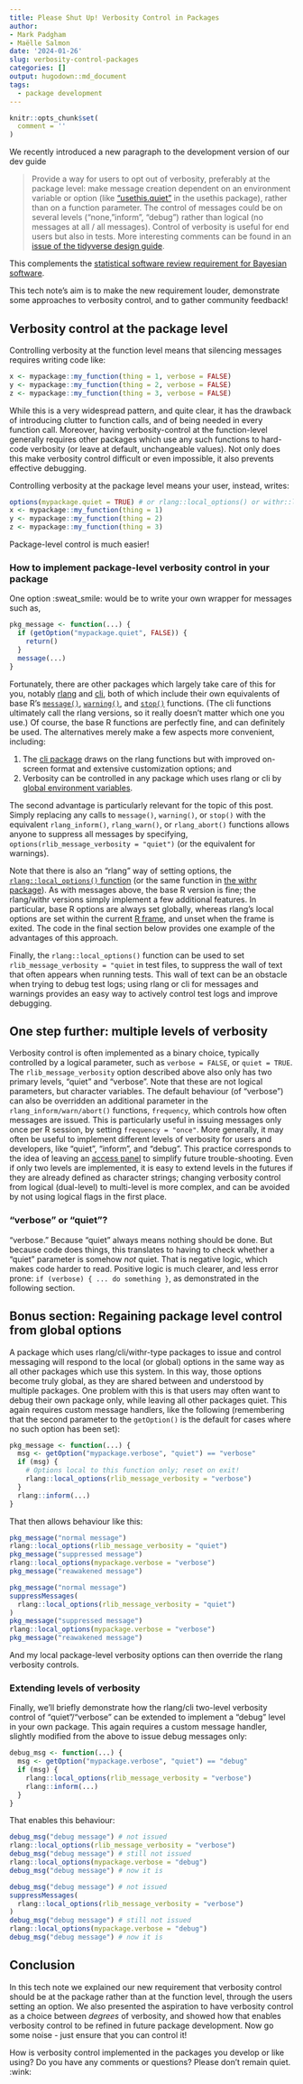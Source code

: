 ```yaml
---
title: Please Shut Up! Verbosity Control in Packages
author: 
- Mark Padgham
- Maëlle Salmon
date: '2024-01-26'
slug: verbosity-control-packages
categories: []
output: hugodown::md_document
tags:
  - package development
---
```


```r
knitr::opts_chunk$set(
  comment = ''
)
```

We recently introduced a new paragraph to the development version of our dev guide

> Provide a way for users to opt out of verbosity, preferably at the package level: make message creation dependent on an environment variable or option (like ["usethis.quiet"](https://usethis.r-lib.org/reference/ui.html?q=usethis.quiet#silencing-output) in the usethis package), rather than on a function parameter. The control of messages could be on several levels ("none, "inform", "debug") rather than logical (no messages at all / all messages). Control of verbosity is useful for end users but also in tests. More interesting comments can be found in an [issue of the tidyverse design guide](https://github.com/tidyverse/design/issues/42). 

This complements the [statistical software review requirement for Bayesian software](https://stats-devguide.ropensci.org/standards.html#output-verbosity).

This tech note's aim is to make the new requirement louder, demonstrate some approaches to verbosity control, and to gather community feedback!

## Verbosity control at the package level

Controlling verbosity at the function level means that silencing messages requires writing code like:

```r
x <- mypackage::my_function(thing = 1, verbose = FALSE)
y <- mypackage::my_function(thing = 2, verbose = FALSE)
z <- mypackage::my_function(thing = 3, verbose = FALSE)
```

While this is a very widespread pattern, and quite clear, it has the drawback of introducing clutter to function calls, and of being needed in every function call.
Moreover, having verbosity-control at the function-level generally requires other packages which use any such functions to hard-code verbosity (or leave at default, unchangeable values).
Not only does this make verbosity control difficult or even impossible, it also prevents effective debugging.

Controlling verbosity at the package level means your user, instead, writes:

```r
options(mypackage.quiet = TRUE) # or rlang::local_options() or withr::local_options()
x <- mypackage::my_function(thing = 1)
y <- mypackage::my_function(thing = 2)
z <- mypackage::my_function(thing = 3)
```

Package-level control is much easier!

### How to implement package-level verbosity control in your package

One option :sweat_smile: would be to write your own wrapper for messages such as,

```r
pkg_message <- function(...) {
  if (getOption("mypackage.quiet", FALSE)) {
    return()
  }
  message(...)
}

```

Fortunately, there are other packages which largely take care of this for you, notably [rlang](https://rlang.r-lib.org) and [cli](https://cli.r-lib.org), both of which include their own equivalents of base R's [`message()`](https://stat.ethz.ch/R-manual/R-devel/library/base/html/message.html), [`warning()`](https://stat.ethz.ch/R-manual/R-devel/library/base/html/warning.html), and [`stop()`](https://stat.ethz.ch/R-manual/R-devel/library/base/html/stop.html) functions.
(The cli functions ultimately call the rlang versions, so it really doesn't matter which one you use.)
Of course, the base R functions are perfectly fine, and can definitely be used.
The alternatives merely make a few aspects more convenient, including:

1. The [cli package](https://blog.r-hub.io/2023/11/30/cliff-notes-about-cli/#how-to-make-cli-quiet-or-not) draws on the rlang functions but with improved on-screen format and extensive customization options; and
2. Verbosity can be controlled in any package which uses rlang or cli by [global environment variables](https://rlang.r-lib.org/reference/abort.html#muffling-and-silencing-conditions).

The second advantage is particularly relevant for the topic of this post.
Simply replacing any calls to `message()`, `warning()`, or `stop()` with the equivalent `rlang_inform()`, `rlang_warn()`, or `rlang_abort()` functions allows anyone to suppress all messages by specifying, `options(rlib_message_verbosity = "quiet")` (or the equivalent for warnings).

Note that there is also an "rlang" way of setting options, the [`rlang::local_options()` function](https://rlang.r-lib.org/reference/local_options.html) (or the same function in [the withr package](https://withr.r-lib.org/reference/with_options.html)).
As with messages above, the base R version is fine; the rlang/withr versions simply implement a few additional features.
In particular, base R options are always set globally, whereas rlang's local options are set within the current [R frame](http://adv-r.had.co.nz/Environments.html#env-basics), and unset when the frame is exited.
The code in the final section below provides one example of the advantages of this approach.

Finally, the `rlang::local_options()` function can be used to set `rlib_message_verbosity = "quiet` in test files, to suppress the wall of text that often appears when running tests.
This wall of text can be an obstacle when trying to debug test logs; using rlang or cli for messages and warnings provides an easy way to actively control test logs and improve debugging.

## One step further: multiple levels of verbosity

Verbosity control is often implemented as a binary choice, typically controlled by a logical parameter, such as `verbose = FALSE`, or `quiet = TRUE`.
The `rlib_message_verbosity` option described above also only has two primary levels, "quiet" and "verbose".
Note that these are not logical parameters, but character variables.
The default behaviour (of "verbose") can also be overridden an additional parameter in the `rlang_inform/warn/abort()` functions, `frequency`, which controls how often messages are issued.
This is particularly useful in issuing messages only once per R session, by setting `frequency = "once"`.
More generally, it may often be useful to implement different levels of verbosity for users and developers, like "quiet", "inform", and "debug".
This practice corresponds to the idea of leaving an [access panel](https://speakerdeck.com/jennybc/object-of-type-closure-is-not-subsettable?slide=77) to simplify future trouble-shooting.
Even if only two levels are implemented, it is easy to extend levels in the futures if they are already defined as character strings; changing verbosity control from logical (dual-level) to multi-level is more complex, and can be avoided by not using logical flags in the first place.

### "verbose" or "quiet"?

"verbose."
Because "quiet" always means nothing should be done.
But because code does things, this translates to having to check whether a "quiet" parameter is somehow *not* quiet.
That is negative logic, which makes code harder to read.
Positive logic is much clearer, and less error prone: `if (verbose) { ... do something }`, as demonstrated in the following section.

## Bonus section: Regaining package level control from global options

A package which uses rlang/cli/withr-type packages to issue and control messaging will respond to the local (or global) options in the same way as all other packages which use this system.
In this way, those options become truly global, as they are shared between and understood by multiple packages.
One problem with this is that users may often want to debug their own package only, while leaving all other packages quiet.
This again requires custom message handlers, like the following (remembering that the second parameter to the `getOption()` is the default for cases where no such option has been set):

```r
pkg_message <- function(...) {
  msg <- getOption("mypackage.verbose", "quiet") == "verbose"
  if (msg) {
    # Options local to this function only; reset on exit!
    rlang::local_options(rlib_message_verbosity = "verbose")
  }
  rlang::inform(...)
}
```

That then allows behaviour like this:

```r
pkg_message("normal message")
rlang::local_options(rlib_message_verbosity = "quiet")
pkg_message("suppressed message")
rlang::local_options(mypackage.verbose = "verbose")
pkg_message("reawakened message")
```
```r
pkg_message("normal message")
suppressMessages(
  rlang::local_options(rlib_message_verbosity = "quiet")
)
pkg_message("suppressed message")
rlang::local_options(mypackage.verbose = "verbose")
pkg_message("reawakened message")
```

And my local package-level verbosity options can then override the rlang verbosity controls.

### Extending levels of verbosity

Finally, we'll briefly demonstrate how the rlang/cli two-level verbosity control of "quiet"/"verbose" can be extended to implement a "debug" level in your own package.
This again requires a custom message handler, slightly modified from the above to issue debug messages only:

```r
debug_msg <- function(...) {
  msg <- getOption("mypackage.verbose", "quiet") == "debug"
  if (msg) {
    rlang::local_options(rlib_message_verbosity = "verbose")
    rlang::inform(...)
  }
}
```

That enables this behaviour:

```r
debug_msg("debug message") # not issued
rlang::local_options(rlib_message_verbosity = "verbose")
debug_msg("debug message") # still not issued
rlang::local_options(mypackage.verbose = "debug")
debug_msg("debug message") # now it is
```
```r
debug_msg("debug message") # not issued
suppressMessages(
  rlang::local_options(rlib_message_verbosity = "verbose")
)
debug_msg("debug message") # still not issued
rlang::local_options(mypackage.verbose = "debug")
debug_msg("debug message") # now it is
```

## Conclusion

In this tech note we explained our new requirement that verbosity control should be at the package rather than at the function level, through the users setting an option.
We also presented the aspiration to have verbosity control as a choice between _degrees_ of verbosity, and showed how that enables verbosity control to be refined in future package development.
Now go some noise - just ensure that you can control it!

How is verbosity control implemented in the packages you develop or like using?
Do you have any comments or questions? 
Please don't remain quiet. :wink:
